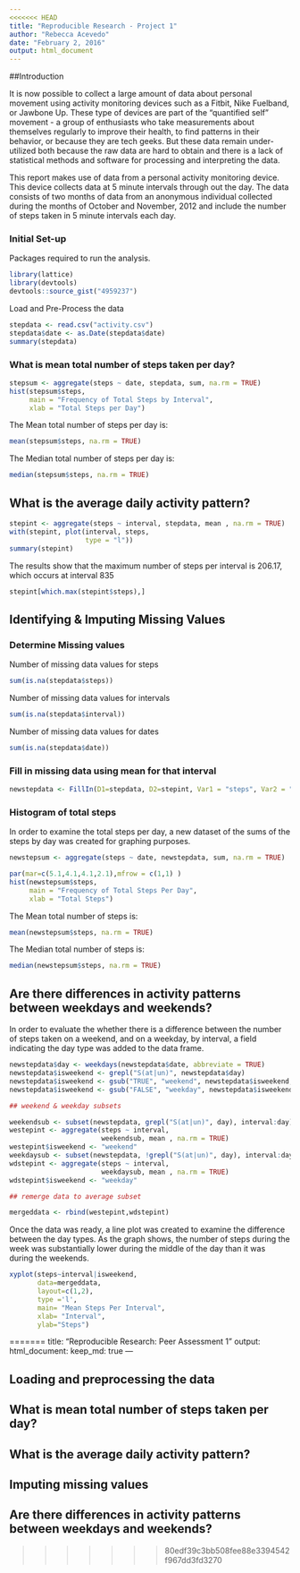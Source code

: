 ```yaml
---
<<<<<<< HEAD
title: "Reproducible Research - Project 1"
author: "Rebecca Acevedo"
date: "February 2, 2016"
output: html_document
---
```


##Introduction

It is now possible to collect a large amount of data about personal movement using activity monitoring devices such as a Fitbit, Nike Fuelband, or Jawbone Up. These type of devices are part of the "quantified self" movement - a group of enthusiasts who take measurements about themselves regularly to improve their health, to find patterns in their behavior, or because they are tech geeks. But these data remain under-utilized both because the raw data are hard to obtain and there is a lack of statistical methods and software for processing and interpreting the data.

This report makes use of data from a personal activity monitoring device. This device collects data at 5 minute intervals through out the day. The data consists of two months of data from an anonymous individual collected during the months of October and November, 2012 and include the number of steps taken in 5 minute intervals each day.

### Initial Set-up

Packages required to run the analysis.
```r
library(lattice)
library(devtools)
devtools::source_gist("4959237")
```

Load and Pre-Process the data
```r
stepdata <- read.csv("activity.csv")
stepdata$date <- as.Date(stepdata$date)
summary(stepdata)
```
### What is mean total number of steps taken per day?
```r
stepsum <- aggregate(steps ~ date, stepdata, sum, na.rm = TRUE)
hist(stepsum$steps, 
     main = "Frequency of Total Steps by Interval",
     xlab = "Total Steps per Day")
```

The Mean total number of steps per day is:
```r
mean(stepsum$steps, na.rm = TRUE)
```
The Median total number of steps per day is:
```r
median(stepsum$steps, na.rm = TRUE)
```

## What is the average daily activity pattern?
```r
stepint <- aggregate(steps ~ interval, stepdata, mean , na.rm = TRUE)
with(stepint, plot(interval, steps, 
                   type = "l"))
summary(stepint)
```
The results show that the maximum number of steps per interval is 206.17, which occurs at interval 835
```r

stepint[which.max(stepint$steps),]

```
## Identifying & Imputing Missing Values

### Determine Missing values
Number of missing data values for steps
```r
sum(is.na(stepdata$steps))
```
Number of missing data values for intervals
```r
sum(is.na(stepdata$interval))
```
Number of missing data values for dates
```r
sum(is.na(stepdata$date))
```

### Fill in missing data using mean for that interval

```r

newstepdata <- FillIn(D1=stepdata, D2=stepint, Var1 = "steps", Var2 = "steps", KeyVar = "interval")
```
### Histogram of total steps 
In order to examine the total steps per day, a new dataset of the sums of the steps by day was created for graphing purposes. 
```r
newstepsum <- aggregate(steps ~ date, newstepdata, sum, na.rm = TRUE)

par(mar=c(5.1,4.1,4.1,2.1),mfrow = c(1,1) )
hist(newstepsum$steps, 
     main = "Frequency of Total Steps Per Day", 
     xlab = "Total Steps")
```
The Mean total number of steps is:
```r
mean(newstepsum$steps, na.rm = TRUE)
```
The Median total number of steps is:
```r
median(newstepsum$steps, na.rm = TRUE)
```

## Are there differences in activity patterns between weekdays and weekends?

In order to evaluate the whether there is a difference between the number of steps taken on a weekend, and on a weekday, by interval, a field indicating the day type was added to the data frame.

```r

newstepdata$day <- weekdays(newstepdata$date, abbreviate = TRUE)
newstepdata$isweekend <- grepl("S(at|un)", newstepdata$day)
newstepdata$isweekend <- gsub("TRUE", "weekend", newstepdata$isweekend, perl=TRUE)
newstepdata$isweekend <- gsub("FALSE", "weekday", newstepdata$isweekend, perl=TRUE)

## weekend & weekday subsets

weekendsub <- subset(newstepdata, grepl("S(at|un)", day), interval:day)
westepint <- aggregate(steps ~ interval, 
                       weekendsub, mean , na.rm = TRUE)
westepint$isweekend <- "weekend"
weekdaysub <- subset(newstepdata, !grepl("S(at|un)", day), interval:day)
wdstepint <- aggregate(steps ~ interval, 
                       weekdaysub, mean , na.rm = TRUE)
wdstepint$isweekend <- "weekday"

## remerge data to average subset

mergeddata <- rbind(westepint,wdstepint)
```

Once the data was ready, a line plot was created to examine the difference between the day types.  As the graph shows, the number of steps during the week was substantially lower during the middle of the day than it was during the weekends.

```r
xyplot(steps~interval|isweekend, 
       data=mergeddata,
       layout=c(1,2), 
       type ='l', 
       main= "Mean Steps Per Interval", 
       xlab= "Interval", 
       ylab="Steps")
```
=======
title: "Reproducible Research: Peer Assessment 1"
output: 
  html_document:
    keep_md: true
---


## Loading and preprocessing the data



## What is mean total number of steps taken per day?



## What is the average daily activity pattern?



## Imputing missing values



## Are there differences in activity patterns between weekdays and weekends?
>>>>>>> 80edf39c3bb508fee88e3394542f967dd3fd3270
